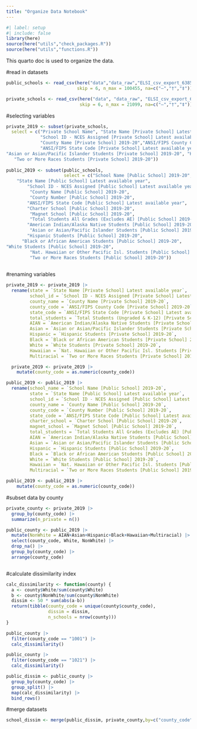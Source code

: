 ```yaml
---
title: "Organize Data Notebook"
---
```


```r
#| label: setup
#| include: false
library(here)
source(here("utils","check_packages.R"))
source(here("utils","functions.R"))
```

This quarto doc is used to organize the data.

#read in datasets
```r
public_schools <- read_csv(here("data","data_raw","ELSI_csv_export_6385268754878729684376.csv"),
                           skip = 6, n_max = 100455, na=c("–","†","‡"))

private_schools <- read_csv(here("data", "data_raw", "ELSI_csv_export_6385268708394117671648.csv"), 
                            skip = 6, n_max = 21099, na=c("–","†","‡"))

```

#selecting variables
```r
private_2019 <- subset(private_schools,
  select = c("Private School Name", "State Name [Private School] Latest available year",
             "School ID - NCES Assigned [Private School] Latest available year", 
             "County Name [Private School] 2019-20","ANSI/FIPS County Code [Private School] 2019-20", 
             "ANSI/FIPS State Code [Private School] Latest available year", "Total Students (Ungraded & K-12) [Private School] 2019-20", "American Indian/Alaska Native Students [Private School] 2019-20",
"Asian or Asian/Pacific Islander Students [Private School] 2019-20", "Hispanic Students [Private School] 2019-20", "Black or African American Students [Private School] 2019-20", "White Students [Private School] 2019-20", "Nat. Hawaiian or Other Pacific Isl. Students [Private School] 2019-20", 
   "Two or More Races Students [Private School] 2019-20")) 
  
public_2019 <- subset(public_schools, 
                      select = c("School Name [Public School] 2019-20", 
    "State Name [Public School] Latest available year",
        "School ID - NCES Assigned [Public School] Latest available year", 
         "County Name [Public School] 2019-20", 
         "County Number [Public School] 2019-20", 
        "ANSI/FIPS State Code [Public School] Latest available year", 
        "Charter School [Public School] 2019-20", 
         "Magnet School [Public School] 2019-20", 
         "Total Students All Grades (Excludes AE) [Public School] 2019-20",
        "American Indian/Alaska Native Students [Public School] 2019-20",
         "Asian or Asian/Pacific Islander Students [Public School] 2019-20",
        "Hispanic Students [Public School] 2019-20", 
      "Black or African American Students [Public School] 2019-20", 
"White Students [Public School] 2019-20", 
         "Nat. Hawaiian or Other Pacific Isl. Students [Public School] 2019-20", 
         "Two or More Races Students [Public School] 2019-20"))
  
```


#renaming variables
```r
private_2019 <- private_2019 |>
  rename(state = `State Name [Private School] Latest available year`,
         school_id = `School ID - NCES Assigned [Private School] Latest available year`,
         county_name = `County Name [Private School] 2019-20`,
         county_code = `ANSI/FIPS County Code [Private School] 2019-20`,
         state_code = `ANSI/FIPS State Code [Private School] Latest available year`,
         total_students = `Total Students (Ungraded & K-12) [Private School] 2019-20`,
         AIAN = `American Indian/Alaska Native Students [Private School] 2019-20`,
         Asian = `Asian or Asian/Pacific Islander Students [Private School] 2019-20`,
         Hispanic = `Hispanic Students [Private School] 2019-20`, 
         Black = `Black or African American Students [Private School] 2019-20`, 
         White = `White Students [Private School] 2019-20`, 
         Hawaiian = `Nat. Hawaiian or Other Pacific Isl. Students [Private School] 2019-20`, 
         Multiracial = `Two or More Races Students [Private School] 2019-20`) 

  private_2019 <- private_2019 |>
    mutate(county_code = as.numeric(county_code))

public_2019 <- public_2019 |>
  rename(school_name = `School Name [Public School] 2019-20`, 
         state = `State Name [Public School] Latest available year`,
         school_id = `School ID - NCES Assigned [Public School] Latest available year`, 
         county_name = `County Name [Public School] 2019-20`, 
         county_code = `County Number [Public School] 2019-20`, 
         state_code = `ANSI/FIPS State Code [Public School] Latest available year`, 
         charter_school = `Charter School [Public School] 2019-20`, 
         magnet_school = `Magnet School [Public School] 2019-20`, 
         total_students = `Total Students All Grades (Excludes AE) [Public School] 2019-20`,
         AIAN = `American Indian/Alaska Native Students [Public School] 2019-20`,
         Asian = `Asian or Asian/Pacific Islander Students [Public School] 2019-20`,
         Hispanic = `Hispanic Students [Public School] 2019-20`, 
         Black = `Black or African American Students [Public School] 2019-20`, 
         White = `White Students [Public School] 2019-20`, 
         Hawaiian = `Nat. Hawaiian or Other Pacific Isl. Students [Public School] 2019-20`, 
         Multiracial = `Two or More Races Students [Public School] 2019-20`)

public_2019 <- public_2019 |>
    mutate(county_code = as.numeric(county_code))
``` 



#subset data by county
```r

private_county <- private_2019 |>
  group_by(county_code) |>
  summarize(n_private = n())

public_county <- public_2019 |>
  mutate(NonWhite = AIAN+Asian+Hispanic+Black+Hawaiian+Multiracial) |>
  select(county_code, White, NonWhite) |>
  drop_na() |>
  group_by(county_code) |>
  arrange(county_code)



```



#calculate dissimilarity index
```r

calc_dissimilarity <- function(county) {
  a <- county$White/sum(county$White)
  b <- county$NonWhite/sum(county$NonWhite)
  dissim <- 50 * sum(abs(a-b))
  return(tibble(county_code = unique(county$county_code),
                dissim = dissim,
                n_schools = nrow(county)))
}

public_county |>
  filter(county_code == "1001") |>
  calc_dissimilarity()

public_county |>
  filter(county_code == "1021") |>
  calc_dissimilarity()

public_dissim <- public_county |>
  group_by(county_code) |>
  group_split() |>
  map(calc_dissimilarity) |>
  bind_rows()

```


#merge datasets
```r

school_dissim <- merge(public_dissim, private_county,by=c("county_code"))
```

